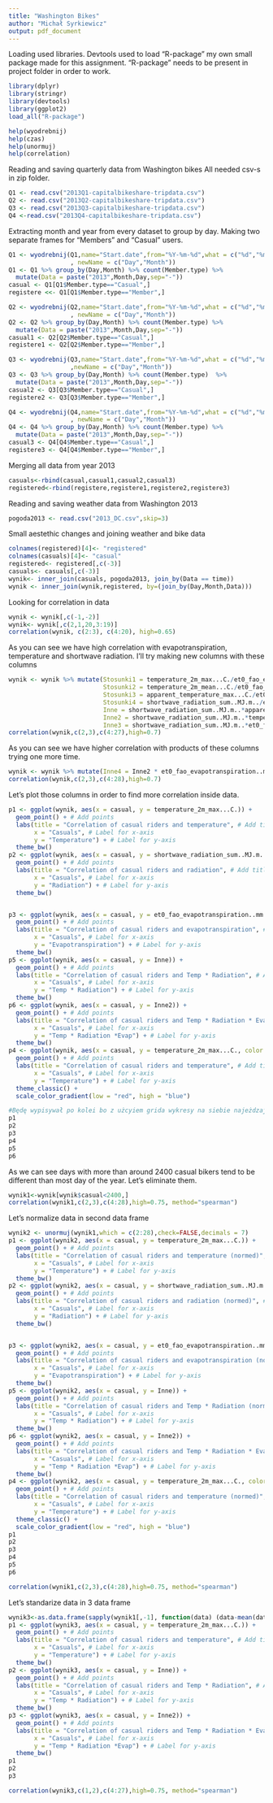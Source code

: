 ```yaml
---
title: "Washington Bikes"
author: "Michał Syrkiewicz"
output: pdf_document
---
```

Loading used libraries. Devtools used to load "R-package" my own small package made for this assignment. "R-package" needs to be present in project folder in order to work.

```r
library(dplyr)
library(stringr)
library(devtools)
library(ggplot2)
load_all("R-package")
```
```r
help(wyodrebnij)
help(czas)
help(unormuj)
help(correlation)

```

Reading and saving quarterly data from Washington bikes
All needed csv-s in zip folder.
```r
Q1 <- read.csv("2013Q1-capitalbikeshare-tripdata.csv")
Q2 <- read.csv("2013Q2-capitalbikeshare-tripdata.csv")
Q3 <- read.csv("2013Q3-capitalbikeshare-tripdata.csv")
Q4 <-read.csv("2013Q4-capitalbikeshare-tripdata.csv")
```
Extracting month and year from every dataset to group by day.
Making two separate frames for "Members" and "Casual" users.

```r
Q1 <- wyodrebnij(Q1,name="Start.date",from="%Y-%m-%d",what = c("%d","%m")
                 , newName = c("Day","Month"))
Q1 <- Q1 %>% group_by(Day,Month) %>% count(Member.type) %>% 
  mutate(Data = paste("2013",Month,Day,sep="-"))
casual <- Q1[Q1$Member.type=="Casual",]
registere <<- Q1[Q1$Member.type=="Member",]
```

```r
Q2 <- wyodrebnij(Q2,name="Start.date",from="%Y-%m-%d",what = c("%d","%m")
                 , newName = c("Day","Month"))
Q2 <- Q2 %>% group_by(Day,Month) %>% count(Member.type) %>% 
  mutate(Data = paste("2013",Month,Day,sep="-"))
casual1 <- Q2[Q2$Member.type=="Casual",]
registere1 <- Q2[Q2$Member.type=="Member",]
```

```r
Q3 <- wyodrebnij(Q3,name="Start.date",from="%Y-%m-%d",what = c("%d","%m")
                 ,newName = c("Day","Month"))
Q3 <- Q3 %>% group_by(Day,Month) %>% count(Member.type)  %>% 
  mutate(Data = paste("2013",Month,Day,sep="-"))
casual2 <- Q3[Q3$Member.type=="Casual",]
registere2 <- Q3[Q3$Member.type=="Member",]
```

```r
Q4 <- wyodrebnij(Q4,name="Start.date",from="%Y-%m-%d",what = c("%d","%m")
                 , newName = c("Day","Month"))
Q4 <- Q4 %>% group_by(Day,Month) %>% count(Member.type) %>% 
  mutate(Data = paste("2013",Month,Day,sep="-"))
casual3 <- Q4[Q4$Member.type=="Casual",]
registere3 <- Q4[Q4$Member.type=="Member",]
```

Merging all data from year 2013

```r
casuals<-rbind(casual,casual1,casual2,casual3)
registered<-rbind(registere,registere1,registere2,registere3)
```
Reading and saving weather data from Washington 2013
```r
pogoda2013 <- read.csv("2013_DC.csv",skip=3)
```
Small aestethic changes and joining weather and bike data
```r
colnames(registered)[4]<- "registered"
colnames(casuals)[4]<- "casual"
registered<- registered[,c(-3)]
casuals<- casuals[,c(-3)]
wynik<- inner_join(casuals, pogoda2013, join_by(Data == time))
wynik <- inner_join(wynik,registered, by=(join_by(Day,Month,Data)))
```
Looking for correlation in data

```r
wynik <- wynik[,c(-1,-2)]
wynik<- wynik[,c(2,1,20,3:19)]
correlation(wynik, c(2:3), c(4:20), high=0.65)
```
As you can see we have high correlation with evapotranspiration, temperature and shortwave radiation. I'll try making new columns with these columns
```r
wynik <- wynik %>% mutate(Stosunki1 = temperature_2m_max...C./et0_fao_evapotranspiration..mm., 
                          Stosunki2 = temperature_2m_mean...C./et0_fao_evapotranspiration..mm., 
                          Stosunki3 = apparent_temperature_max...C./et0_fao_evapotranspiration..mm.,
                          Stosunki4 = shortwave_radiation_sum..MJ.m../et0_fao_evapotranspiration..mm., 
                          Inne = shortwave_radiation_sum..MJ.m..*apparent_temperature_max...C.,
                          Inne2 = shortwave_radiation_sum..MJ.m..*temperature_2m_max...C., 
                          Inne3 = shortwave_radiation_sum..MJ.m..*et0_fao_evapotranspiration..mm.)
correlation(wynik,c(2,3),c(4:27),high=0.7)
```
As you can see we have higher correlation with products of these columns trying one more time.
```r
wynik <- wynik %>% mutate(Inne4 = Inne2 * et0_fao_evapotranspiration..mm.)
correlation(wynik,c(2,3),c(4:28),high=0.7)
```
Let's plot those columns in order to find more correlation inside data.

```r
p1 <- ggplot(wynik, aes(x = casual, y = temperature_2m_max...C.)) + 
  geom_point() + # Add points
  labs(title = "Correlation of casual riders and temperature", # Add title
       x = "Casuals", # Label for x-axis
       y = "Temperature") + # Label for y-axis
  theme_bw()
p2 <- ggplot(wynik, aes(x = casual, y = shortwave_radiation_sum..MJ.m..)) + 
  geom_point() + # Add points
  labs(title = "Correlation of casual riders and radiation", # Add title
       x = "Casuals", # Label for x-axis
       y = "Radiation") + # Label for y-axis
  theme_bw()


p3 <- ggplot(wynik, aes(x = casual, y = et0_fao_evapotranspiration..mm.)) + 
  geom_point() + # Add points
  labs(title = "Correlation of casual riders and evapotranspiration", # Add title
       x = "Casuals", # Label for x-axis
       y = "Evapotranspiration") + # Label for y-axis
  theme_bw()
p5 <- ggplot(wynik, aes(x = casual, y = Inne)) + 
  geom_point() + # Add points
  labs(title = "Correlation of casual riders and Temp * Radiation", # Add title
       x = "Casuals", # Label for x-axis
       y = "Temp * Radiation") + # Label for y-axis
  theme_bw()
p6 <- ggplot(wynik, aes(x = casual, y = Inne2)) + 
  geom_point() + # Add points
  labs(title = "Correlation of casual riders and Temp * Radiation * Evap", # Add title
       x = "Casuals", # Label for x-axis
       y = "Temp * Radiation *Evap") + # Label for y-axis
  theme_bw()
p4 <- ggplot(wynik, aes(x = casual, y = temperature_2m_max...C., color = shortwave_radiation_sum..MJ.m..)) + 
  geom_point() + # Add points
  labs(title = "Correlation of casual riders and temperature", # Add title
       x = "Casuals", # Label for x-axis
       y = "Temperature") + # Label for y-axis
  theme_classic() +
  scale_color_gradient(low = "red", high = "blue")

#Będę wypisywał po kolei bo z użcyiem grida wykresy na siebie najeżdzają tworząc bardzo brzydki efekt
p1
p2
p3
p4
p5
p6
```
As we can see days with more than around 2400 casual bikers tend to be different than most day of the year. Let's eliminate them.
```r
wynik1<-wynik[wynik$casual<2400,]
correlation(wynik1,c(2,3),c(4:28),high=0.75, method="spearman")

```
Let's normalize data in second data frame
```r
wynik2 <- unormuj(wynik1,which = c(2:28),check=FALSE,decimals = 7)
p1 <- ggplot(wynik2, aes(x = casual, y = temperature_2m_max...C.)) + 
  geom_point() + # Add points
  labs(title = "Correlation of casual riders and temperature (normed)", # Add title
       x = "Casuals", # Label for x-axis
       y = "Temperature") + # Label for y-axis
  theme_bw()
p2 <- ggplot(wynik2, aes(x = casual, y = shortwave_radiation_sum..MJ.m..)) + 
  geom_point() + # Add points
  labs(title = "Correlation of casual riders and radiation (normed)", # Add title
       x = "Casuals", # Label for x-axis
       y = "Radiation") + # Label for y-axis
  theme_bw()


p3 <- ggplot(wynik2, aes(x = casual, y = et0_fao_evapotranspiration..mm.)) + 
  geom_point() + # Add points
  labs(title = "Correlation of casual riders and evapotranspiration (normed)", # Add title
       x = "Casuals", # Label for x-axis
       y = "Evapotranspiration") + # Label for y-axis
  theme_bw()
p5 <- ggplot(wynik2, aes(x = casual, y = Inne)) + 
  geom_point() + # Add points
  labs(title = "Correlation of casual riders and Temp * Radiation (normed)", # Add title
       x = "Casuals", # Label for x-axis
       y = "Temp * Radiation") + # Label for y-axis
  theme_bw()
p6 <- ggplot(wynik2, aes(x = casual, y = Inne2)) + 
  geom_point() + # Add points
  labs(title = "Correlation of casual riders and Temp * Radiation * Evap (normed)", # Add title
       x = "Casuals", # Label for x-axis
       y = "Temp * Radiation *Evap") + # Label for y-axis
  theme_bw()
p4 <- ggplot(wynik2, aes(x = casual, y = temperature_2m_max...C., color = shortwave_radiation_sum..MJ.m..)) + 
  geom_point() + # Add points
  labs(title = "Correlation of casual riders and temperature (normed)", # Add title
       x = "Casuals", # Label for x-axis
       y = "Temperature") + # Label for y-axis
  theme_classic() +
  scale_color_gradient(low = "red", high = "blue")
p1
p2
p3
p4
p5
p6
```


```r
correlation(wynik1,c(2,3),c(4:28),high=0.75, method="spearman")
```
Let's standarize data in 3 data frame
```r
wynik3<-as.data.frame(sapply(wynik1[,-1], function(data) (data-mean(data))/sd(data)))
p1 <- ggplot(wynik3, aes(x = casual, y = temperature_2m_max...C.)) + 
  geom_point() + # Add points
  labs(title = "Correlation of casual riders and temperature", # Add title
       x = "Casuals", # Label for x-axis
       y = "Temperature") + # Label for y-axis
  theme_bw()
p2 <- ggplot(wynik3, aes(x = casual, y = Inne)) + 
  geom_point() + # Add points
  labs(title = "Correlation of casual riders and Temp * Radiation", # Add title
       x = "Casuals", # Label for x-axis
       y = "Temp * Radiation") + # Label for y-axis
  theme_bw()
p3 <- ggplot(wynik3, aes(x = casual, y = Inne2)) + 
  geom_point() + # Add points
  labs(title = "Correlation of casual riders and Temp * Radiation * Evap", # Add title
       x = "Casuals", # Label for x-axis
       y = "Temp * Radiation *Evap") + # Label for y-axis
  theme_bw()
p1
p2
p3

```



```r
correlation(wynik3,c(1,2),c(4:27),high=0.75, method="spearman")
```

